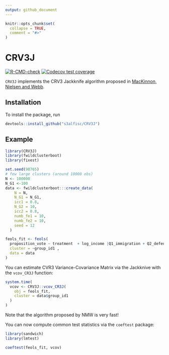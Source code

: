 ```yaml
---
output: github_document
---
```


<!-- README.md is generated from README.Rmd. Please edit that file -->

```r
knitr::opts_chunk$set(
  collapse = TRUE,
  comment = "#>"
)
```

# CRV3J

<!-- badges: start -->
[![R-CMD-check](https://github.com/s3alfisc/clusterjack/workflows/R-CMD-check/badge.svg)](https://github.com/s3alfisc/clusterjack/actions)
[![Codecov test coverage](https://codecov.io/gh/s3alfisc/clusterjack/branch/master/graph/badge.svg)](https://app.codecov.io/gh/s3alfisc/clusterjack?branch=master)
<!-- badges: end -->

`CRV3J` implements the CRV3 Jackknife algorithm proposed in [MacKinnon, Nielsen and Webb](https://scholar.google.de/citations?view_op=view_citation&hl=de&user=PdkdfhMAAAAJ&sortby=pubdate&citation_for_view=PdkdfhMAAAAJ:8VtEwCQfWZkC). 


## Installation 

To install the package, run 

```r
devtools::install_github("s3alfisc/CRV3J")
```

## Example

```r
library(CRV3J)
library(fwildclusterboot)
library(fixest)

set.seed(98765)
# few large clusters (around 10000 obs)
N <- 100000
N_G1 <-100
data <- fwildclusterboot:::create_data(
    N = N,
    N_G1 = N_G1,
    icc1 = 0.8,
    N_G2 = 10,
    icc2 = 0.8,
    numb_fe1 = 10,
    numb_fe2 = 10,
    seed = 12
  )

feols_fit <- feols(
  proposition_vote ~ treatment  + log_income |Q1_immigration + Q2_defense, 
  cluster = ~group_id1 , 
  data = data
)

```

You can estimate CVR3 Variance-Covariance Matrix via the Jackknive with the `vcov_CR3J` function:

```r
system.time(
  vcov <- CRV3J::vcov_CR3J(
    obj = feols_fit, 
    cluster = data$group_id1
  )
)
```

Note that the algorithm proposed by NMW is very fast!

You can now compute common test statistics via the `coeftest` package: 

```r
library(sandwich)
library(lmtest)

coeftest(feols_fit, vcov)
```




